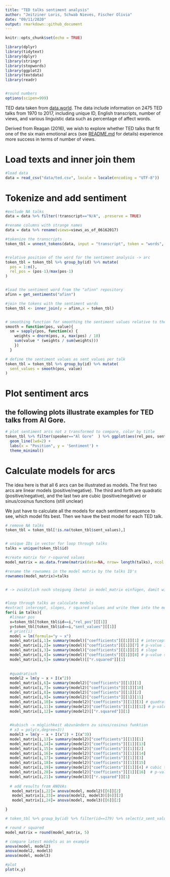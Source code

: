 ```yaml
---
title: "TED talks sentiment analysis"
author: "Jeitziner Loris, Schwab Nieves, Fischer Olivia"
date: "09/11/2020"
output: rmarkdown::github_document
---
```


```r
knitr::opts_chunk$set(echo = TRUE)

library(dplyr)
library(tidytext)
library(dplyr)
library(stringr)
library(stopwords)
library(ggplot2)
library(textdata)
library(readr)


#round numbers
options(scipen=999)

```

TED data taken from [data.world](https://data.world/owentemple/ted-talks-complete-list). The data include information on 2475 TED talks from 1970 to 2017, including unique ID, English transcripts, number of views, and various linguistic data such as percentage of affect words.

Derived from Reagan (2016), we wish to explore whether TED talks that fit one of the six main emotional arcs (see [README.md](https://github.com/ljeitziner/NLP_project/blob/main/README.md) for details) experience more success in terms of number of views. 


# Load texts and inner join them

```r
#load data
data = read_csv("data/ted.csv", locale = locale(encoding = "UTF-8"))

```

# Tokenize and add sentiment

```r
#exclude NA talks
data = data %>% filter(!transcript=="N/A", .preserve = TRUE)

#rename columns with strange names
data = data %>% rename(views=views_as_of_06162017)

#tokenize the transcripts 
token_tbl = unnest_tokens(data, input = "transcript", token = "words", to_lower = TRUE, output = "word")


#relative position of the word for the sentiment analysis -> arc
token_tbl = token_tbl %>% group_by(id) %>% mutate(
  pos = 1:n(),
  rel_pos = (pos-1)/max(pos-1)
)


#load the sentiment word from the "afinn" repository
afinn = get_sentiments("afinn")

#join the tokens with the sentiment words
token_tbl <- inner_join(y = afinn,x = token_tbl)



```

```r
# smoothing function for smoothing the sentiment values relative to the position
smooth = function(pos, value){ 
  sm = sapply(pos, function(x) {
    weights = dnorm(pos, x, max(pos) / 10)
    sum(value * (weights / sum(weights)))
    })
  }

# define the sentiment values as sent_values per talk
token_tbl = token_tbl %>% group_by(id) %>% mutate(
  sent_values = smooth(pos, value)
)

```


# Plot sentiment arcs

## the following plots illustrate examples for TED talks from Al Gore.

```r
# plot sentiment arcs not z transformed to compare, color by title
token_tbl %>% filter(speaker=="Al Gore"  ) %>% ggplot(aes(rel_pos, sent_values,color=event)) +
  geom_line(lwd=2) + 
  labs(x = "Position", y = 'Sentiment') + 
  theme_minimal()


```

# Calculate models for arcs


The idea here is that all 6 arcs can be illustrated as models.
The first two arcs are linear models (positive/negative). 
The third and forth are quadratic (positive/negative), and the last two are cubic (positive/negative) or sinus/cosinus functions (still unclear)

We just have to calculate all the models for each sentiment sequence to see, which model fits best. 
Then we have the best model for each TED talk.

```r
# remove NA talks
token_tbl = token_tbl[!is.na(token_tbl$sent_values),]


# unique IDs in vector for loop through talks
talks = unique(token_tbl$id)

#create matrix for r-squared values
model_matrix = as.data.frame(matrix(data=NA, nrow= length(talks), ncol = 1))

#rename the rownames in the model matrix by the talks ID's
rownames(model_matrix)=talks


# -> zusätzlich noch steigung (beta) in model_matrix einfügen, damit wir zwischen negativ/positiv unterscheiden können


#loop through talks an calculate models
#extract intercept, slopes, r squared values and write them into the model matrix
for(i in talks){
  #linear pos
  x=token_tbl[token_tbl$id==i,"rel_pos"][[1]]
  y=token_tbl[token_tbl$id==i,"sent_values"][[1]]
  # print(i)
  model = lm(formula="y ~ x")
  model_matrix[i,1]= summary(model)["coefficients"][[1]][1] # intercept
  model_matrix[i,2]= summary(model)["coefficients"][[1]][7] # p-value intercept
  model_matrix[i,3]= summary(model)["coefficients"][[1]][2] # slope
  model_matrix[i,4]= summary(model)["coefficients"][[1]][8] # p-value slope
  model_matrix[i,5]= summary(model)[["r.squared"]][1]
  
  
  #quadratisch
  model2 = lm(y ~ x + I(x^2))
  model_matrix[i,6]= summary(model2)["coefficients"][[1]][1]
  model_matrix[i,7]= summary(model2)["coefficients"][[1]][10]
  model_matrix[i,8]= summary(model2)["coefficients"][[1]][2]
  model_matrix[i,9]= summary(model2)["coefficients"][[1]][11]
  model_matrix[i,10]= summary(model2)["coefficients"][[1]][3] # quadratic term
  model_matrix[i,11]= summary(model2)["coefficients"][[1]][12] # p-value quadr. term
  model_matrix[i,12]= summary(model2)[["r.squared"]][1]

  
  #kubisch -> möglichkeit abzunändern zu sinus/cosinus funktion
  # x3 = poly(x,degree=3))
  model3 = lm(y ~ x + I(x^2) + I(x^3))
  model_matrix[i,13]= summary(model2)["coefficients"][[1]][1]
  model_matrix[i,14]= summary(model2)["coefficients"][[1]][13]
  model_matrix[i,15]= summary(model2)["coefficients"][[1]][2]
  model_matrix[i,16]= summary(model2)["coefficients"][[1]][14]
  model_matrix[i,17]= summary(model2)["coefficients"][[1]][3]
  model_matrix[i,18]= summary(model2)["coefficients"][[1]][15] 
  model_matrix[i,19]= summary(model2)["coefficients"][[1]][4] # cubic term
  model_matrix[i,20]= summary(model2)["coefficients"][[1]][16]  # p-value cubic term
  model_matrix[i,21]= summary(model3)[["r.squared"]][1]
  
  # add results from ANOVAs
   model_matrix[i,22]= anova(model, model2)[[6]][2]
   model_matrix[i,23]= anova(model2, model3)[[6]][2]
   model_matrix[i,24]= anova(model, model3)[[6]][2]

}

# token_tbl %>% group_by(id) %>% filter(id==179) %>% select(z_sent_values)
```


```r
# round r squared
model_matrix = round(model_matrix, 5)

# compare latest models as an example
anova(model, model2)
anova(model2, model3)
anova(model, model3)

#plot 
plot(x,y)


```

